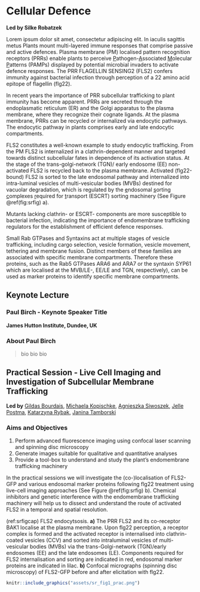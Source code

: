 # Cellular Defence {-}

**Led by Silke Robatzek**

Lorem ipsum dolor sit amet, consectetur adipiscing elit. In iaculis sagittis metus Plants mount multi-layered immune responses that comprise passive and active defences. Plasma membrane (PM) localised pattern recognition receptors (PRRs) enable plants to perceive <u>P</u>athogen-<u>A</u>ssociated <u>M</u>olecular <u>P</u>atterns (PAMPs) displayed by potential microbial invaders to activate defence responses. The PRR FLAGELLIN SENSING2 (FLS2) confers immunity against bacterial infection through perception of a 22 amino acid epitope of flagellin (flg22).

In recent years the importance of PRR subcellular trafficking to plant immunity has become apparent. PRRs are secreted through the endoplasmatic reticulum (ER) and the Golgi apparatus to the plasma membrane, where they recognize their cognate ligands. At the plasma membrane, PRRs can be recycled or internalized via endocytic pathways. The endocytic pathway in plants comprises early and late endocytic compartments.

FLS2 constitutes a well-known example to study endocytic trafficking. From the PM FLS2 is internalized in a clathrin-dependent manner and targeted towards distinct subcellular fates in dependence of its activation status. At the stage of the trans-golgi-network (TGN)/ early endosome (EE) non-activated FLS2 is recycled back to the plasma membrane. Activated (flg22-bound) FLS2 is sorted to the late endosomal pathway and internalized into intra-luminal vesicles of multi-vesicular bodies (MVBs) destined for vacuolar degradation, which is regulated by the <u>e</u>ndosomal <u>s</u>orting <u>c</u>omplexes <u>r</u>equired for <u>t</u>ransport (ESCRT) sorting machinery (See Figure \@ref(fig:srfig) a).

Mutants lacking clathrin- or ESCRT- components are more susceptible to bacterial infection, indicating the importance of endomembrane trafficking regulators for the establishment of efficient defence responses. 

Small Rab GTPases and Syntaxins act at multiple stages of vesicle trafficking, including cargo selection, vesicle formation, vesicle movement, tethering and membrane fusion. Distinct members of these families are associated with specific membrane compartments. Therefore these proteins, such as the Rab5 GTPases ARA6 and ARA7 or the syntaxin SYP61 which are localised at the MVB/LE-, EE/LE and TGN, respectively), can be used as marker proteins to identify specific membrane compartments. 

## Keynote Lecture {-}

### Paul Birch - Keynote Speaker Title {-}
**James Hutton Institute, Dundee, UK**

### About Paul Birch {-}

> bio bio bio

## Practical Session - Live Cell Imaging and Investigation of Subcellular Membrane Trafficking  {-}

**Led by** [Gildas Bourdais](gildas.bourdais@sainsbury-laboratory.ac.uk), [Michaela Kopischke](michaela.kopischke@sainsbury-laboratory.ac.uk), [Agnieszka Siwoszek](agnieszka.siwoszek@sainsbury-laboratory.ac.uk), [Jelle Postma](jelle.postma@sainsbury-laboratory.ac.uk), [Katarzyna Rybak](katarzyna.rybak@sainsbury-laboratory.ac.uk), [Janina Tamborski](janina.tamborski@sainsbury-laboratory.ac.uk)

### Aims and Objectives {-}

  1. Perform advanced fluorescence imaging using confocal laser scanning and spinning disc microscopy
  2. Generate images suitable for qualitative and quantitative analyses
  3. Provide a tool-box to understand and study the plant’s endomembrane trafficking machinery

In the practical sessions we will investigate the (co-)localisation of FLS2-GFP and various endosomal marker proteins following flg22 treatment using live-cell imaging approaches (See Figure \@ref(fig:srfig) b). Chemical inhibitors and genetic interference with the endomembrane trafficking machinery will help us to dissect and understand the route of activated FLS2 in a temporal and spatial resolution. 

(ref:srfigcap) FLS2 endocytsosis. **a)** The PRR FLS2 and its co-receptor BAK1 localise at the plasma membrane. Upon flg22 perception, a receptor complex is formed and the activated receptor is internalised into clathrin-coated vesicles (CCV) and sorted into intraluminal vesicles of multi-vesicular bodies (MVBs) via the trans-Golgi-network (TGN)/early endosomes (EE) and the late endosomes (LE). Components required for FLS2 internalisation and sorting are indicated in red, endosomal marker proteins are indicated in lilac. **b)** Confocal micrographs (spinning disc microscopy) of FLS2-GFP before and after elicitation with flg22.

```r
knitr::include_graphics("assets/sr_fig1_prac.png")
```
